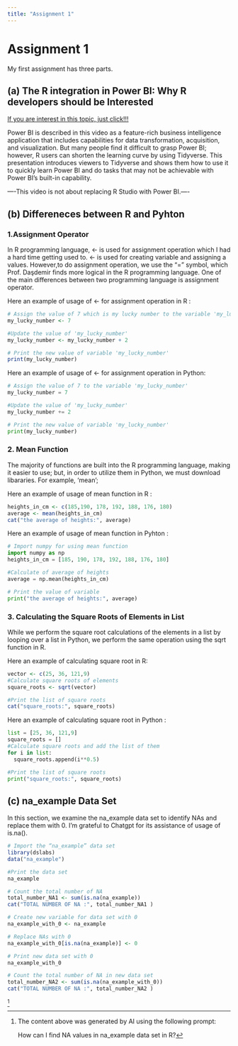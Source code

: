 ```yaml
---
title: "Assignment 1"
---
```


# Assignment 1

My first assignment has three parts.

## (a) The R integration in Power BI: Why R developers should be Interested

[If you are interest in this topic, just click!!!](https://www.rstudio.com/conference/2022/talks/tidyverse-power-bi-match-made/)

Power BI is described in this video as a feature-rich business intelligence application that includes capabilities for data transformation, acquisition, and visualization. But many people find it difficult to grasp Power BI; however, R users can shorten the learning curve by using Tidyverse. This presentation introduces viewers to Tidyverse and shows them how to use it to quickly learn Power BI and do tasks that may not be achievable with Power BI's built-in capability.

----This video is not about replacing R Studio with Power BI.----

## (b) Differeneces between R and Pyhton

### 1.Assignment Operator

In R programming language, \<- is used for assignment operation which I had a hard time getting used to. \<- is used for creating variable and assigning a values. However,to do assignment operation, we use the "=" symbol, which Prof. Daşdemir finds more logical in the R programming language. One of the main differences between two programming language is assignment operator.

Here an example of usage of \<- for assignment operation in R :

```r
# Assign the value of 7 which is my lucky number to the variable 'my_lucky_number'
my_lucky_number <- 7

#Update the value of 'my_lucky_number'
my_lucky_number <- my_lucky_number + 2

# Print the new value of variable 'my_lucky_number'
print(my_lucky_number)
```

Here an example of usage of \<- for assignment operation in Python:

```python
# Assign the value of 7 to the variable 'my_lucky_number'
my_lucky_number = 7

#Update the value of 'my_lucky_number'
my_lucky_number += 2

# Print the new value of variable 'my_lucky_number'
print(my_lucky_number)
```

### 2. Mean Function

The majority of functions are built into the R programming language, making it easier to use; but, in order to utilize them in Python, we must download libararies. For example, 'mean';

Here an example of usage of mean function in R :

```r
heights_in_cm <- c(185,190, 178, 192, 188, 176, 180)
average <- mean(heights_in_cm)
cat("the average of heights:", average)
```

Here an example of usage of mean function in Pyhton :

```python
# Import numpy for using mean function
import numpy as np
heights_in_cm = [185, 190, 178, 192, 188, 176, 180]

#Calculate of average of heights
average = np.mean(heights_in_cm)

# Print the value of variable
print("the average of heights:", average)
```

### 3. Calculating the Square Roots of Elements in List

While we perform the square root calculations of the elements in a list by looping over a list in Python, we perform the same operation using the sqrt function in R.

Here an example of calculating square root in R:

```r
vector <- c(25, 36, 121,9)
#Calculate square roots of elements
square_roots <- sqrt(vector)

#Print the list of square roots
cat("square_roots:", square_roots)
```

Here an example of calculating square root in Python :

```python
list = [25, 36, 121,9] 
square_roots = []
#Calculate square roots and add the list of them
for i in list:
  square_roots.append(i**0.5)

#Print the list of square roots
print("square_roots:", square_roots)
```

## (c) na_example Data Set

In this section, we examine the na_example data set to identify NAs and replace them with 0. I'm grateful to Chatgpt for its assistance of usage of is.na().

```r
# Import the “na_example” data set
library(dslabs)
data("na_example")

#Print the data set 
na_example

# Count the total number of NA
total_number_NA1 <- sum(is.na(na_example))
cat("TOTAL NUMBER OF NA :", total_number_NA1 )
```

```r
# Create new variable for data set with 0
na_example_with_0 <- na_example

# Replace NAs with 0
na_example_with_0[is.na(na_example)] <- 0

# Print new data set with 0
na_example_with_0

# Count the total number of NA in new data set
total_number_NA2 <- sum(is.na(na_example_with_0))
cat("TOTAL NUMBER OF NA :", total_number_NA2 )
```

[^1]

[^1]: The content above was generated by AI using the following prompt:

    How can I find NA values in na_example data set in R?
